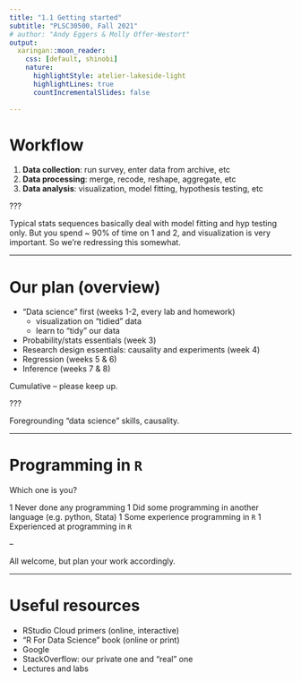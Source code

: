 ```yaml
---
title: "1.1 Getting started"
subtitle: "PLSC30500, Fall 2021"
# author: "Andy Eggers & Molly Offer-Westort"
output: 
  xaringan::moon_reader:
    css: [default, shinobi]
    nature:
      highlightStyle: atelier-lakeside-light
      highlightLines: true
      countIncrementalSlides: false
  
---
```



# Workflow 

1. **Data collection**: run survey, enter data from archive, etc
1. **Data processing**: merge, recode, reshape, aggregate, etc
1. **Data analysis**: visualization, model fitting, hypothesis testing, etc 

???

Typical stats sequences basically deal with model fitting and hyp testing only. But you spend ~ 90% of time on 1 and 2, and visualization is very important. So we're redressing this somewhat.

---

# Our plan (overview)

- "Data science" first (weeks 1-2, every lab and homework)
  - visualization on "tidied" data
  - learn to "tidy" our data
- Probability/stats essentials (week 3)
- Research design essentials: causality and experiments (week 4)
- Regression (weeks 5 & 6) 
- Inference (weeks 7 & 8)

Cumulative -- please keep up.

???

Foregrounding "data science" skills, causality.


---

# Programming in `R` 

Which one is you? 

1 Never done any programming
1 Did some programming in another language (e.g. python, Stata)
1 Some experience programming in `R`
1 Experienced at programming in `R`

--

All welcome, but plan your work accordingly.

---

# Useful resources 

- RStudio Cloud primers (online, interactive) 
- "R For Data Science" book (online or print)  
- Google
- StackOverflow: our private one and "real" one
- Lectures and labs



